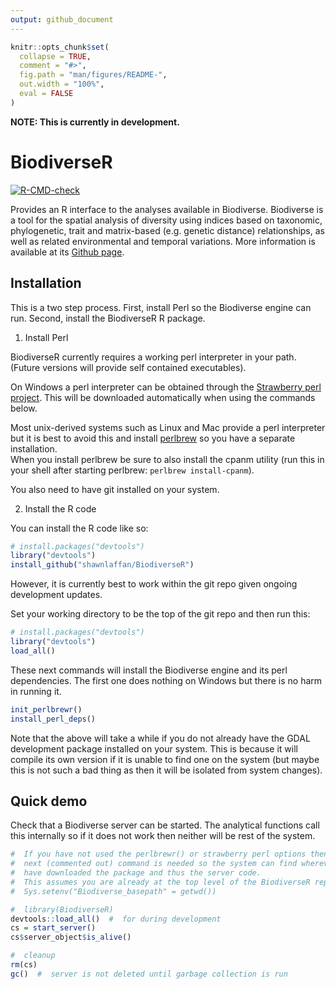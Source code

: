 ```yaml
---
output: github_document
---
```


<!-- README.md is generated from README.Rmd. Please edit that file -->

```r
knitr::opts_chunk$set(
  collapse = TRUE,
  comment = "#>",
  fig.path = "man/figures/README-",
  out.width = "100%",
  eval = FALSE
)
```

**NOTE: This is currently in development. **

# BiodiverseR    

<!-- badges: start -->
[![R-CMD-check](https://github.com/shawnlaffan/Biodiverse-R/actions/workflows/R-CMD-check.yaml/badge.svg)](https://github.com/shawnlaffan/Biodiverse-R/actions/workflows/R-CMD-check.yaml)
<!-- badges: end -->

Provides an R interface to the analyses available in Biodiverse. Biodiverse 
is a tool for the spatial analysis of diversity using indices based on taxonomic, 
phylogenetic, trait and matrix-based (e.g. genetic distance) relationships, 
as well as related environmental and temporal variations. More information is 
available at its [Github page](https://github.com/shawnlaffan/biodiverse).

## Installation

This is a two step process.  First, install Perl so the 
Biodiverse engine can run.  Second, install the BiodiverseR R package.  

1. Install Perl 

BiodiverseR currently requires a working perl interpreter in your path.
(Future versions will provide self contained executables).

On Windows a perl interpreter can be obtained through the 
[Strawberry perl project](https://strawberryperl.com/releases.html).
This will be downloaded automatically when using the commands below.

Most unix-derived systems such as Linux and Mac provide a perl interpreter 
but it is best to avoid this and install 
[perlbrew](https://perlbrew.pl/Installation.html) so you have a separate installation.  
When you install perlbrew be sure to also install the cpanm utility (run this 
in your shell after starting perlbrew: ```perlbrew install-cpanm```).


You also need to have git installed on your system.


2. Install the R code


You can install the R code like so:

``` r
# install.packages("devtools")
library("devtools")
install_github("shawnlaffan/BiodiverseR")
```

However, it is currently best to work within the git repo given ongoing 
development updates.  

Set your working directory to be the top of the git repo and then run this:

```r
# install.packages("devtools")
library("devtools")
load_all()
```

These next commands will install the Biodiverse engine and its perl dependencies.
The first one does nothing on Windows but there is no harm in running it.  

```r
init_perlbrewr()
install_perl_deps()
```

Note that the above will take a while if you do not already have the GDAL 
development package installed on your system.  This is because it will compile
its own version if it is unable to find one on the system (but maybe this
is not such a bad thing as then it will be isolated from system changes).



## Quick demo

Check that a Biodiverse server can be started.  The analytical functions call 
this internally so if it does not work then neither will be rest of the system.

```r
#  If you have not used the perlbrewr() or strawberry perl options then this 
#  next (commented out) command is needed so the system can find wherever you 
#  have downloaded the package and thus the server code. 
#  This assumes you are already at the top level of the BiodiverseR repository.  
#  Sys.setenv("Biodiverse_basepath" = getwd())

#  library(BiodiverseR)
devtools::load_all()  #  for during development 
cs = start_server()
cs$server_object$is_alive()

#  cleanup
rm(cs)
gc()  #  server is not deleted until garbage collection is run
```
